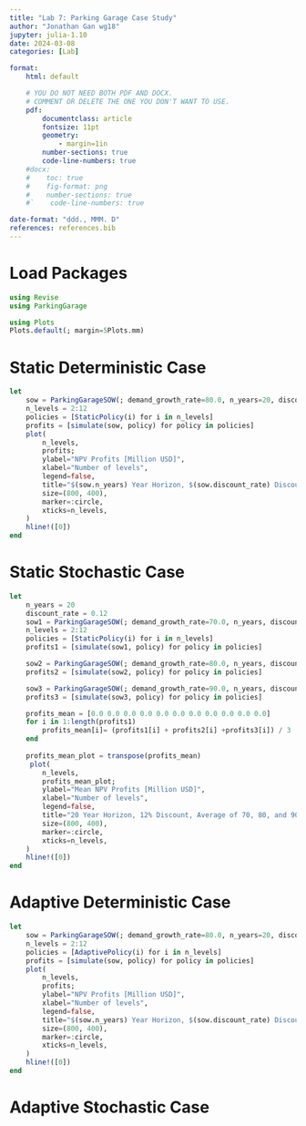 ```yaml
---
title: "Lab 7: Parking Garage Case Study"
author: "Jonathan Gan wg18"
jupyter: julia-1.10
date: 2024-03-08
categories: [Lab]

format: 
    html: default

    # YOU DO NOT NEED BOTH PDF AND DOCX.
    # COMMENT OR DELETE THE ONE YOU DON'T WANT TO USE.
    pdf:
        documentclass: article
        fontsize: 11pt
        geometry:
            - margin=1in  
        number-sections: true
        code-line-numbers: true
    #docx: 
    #    toc: true
    #    fig-format: png
    #    number-sections: true
    #`    code-line-numbers: true

date-format: "ddd., MMM. D"
references: references.bib
---
```


# Load Packages
```julia
using Revise
using ParkingGarage
```
```julia
using Plots
Plots.default(; margin=5Plots.mm)
```


# Static Deterministic Case
```julia
let
    sow = ParkingGarageSOW(; demand_growth_rate=80.0, n_years=20, discount_rate=0.12)
    n_levels = 2:12
    policies = [StaticPolicy(i) for i in n_levels]
    profits = [simulate(sow, policy) for policy in policies]
    plot(
        n_levels,
        profits;
        ylabel="NPV Profits [Million USD]",
        xlabel="Number of levels",
        legend=false,
        title="$(sow.n_years) Year Horizon, $(sow.discount_rate) Discount, $(sow.demand_growth_rate) Demand Growth",
        size=(800, 400),
        marker=:circle,
        xticks=n_levels,
    )
    hline!([0])
end
```

# Static Stochastic Case
```julia
let
    n_years = 20
    discount_rate = 0.12
    sow1 = ParkingGarageSOW(; demand_growth_rate=70.0, n_years, discount_rate)
    n_levels = 2:12
    policies = [StaticPolicy(i) for i in n_levels]
    profits1 = [simulate(sow1, policy) for policy in policies]

    sow2 = ParkingGarageSOW(; demand_growth_rate=80.0, n_years, discount_rate)
    profits2 = [simulate(sow2, policy) for policy in policies]

    sow3 = ParkingGarageSOW(; demand_growth_rate=90.0, n_years, discount_rate)
    profits3 = [simulate(sow3, policy) for policy in policies]

    profits_mean = [0.0 0.0 0.0 0.0 0.0 0.0 0.0 0.0 0.0 0.0 0.0]
    for i in 1:length(profits1)
        profits_mean[i]= (profits1[i] + profits2[i] +profits3[i]) / 3
    end
    
    profits_mean_plot = transpose(profits_mean)
     plot(
        n_levels,
        profits_mean_plot;
        ylabel="Mean NPV Profits [Million USD]",
        xlabel="Number of levels",
        legend=false,
        title="20 Year Horizon, 12% Discount, Average of 70, 80, and 90% Demand Growth",
        size=(800, 400),
        marker=:circle,
        xticks=n_levels,
    )
    hline!([0])
end
```

# Adaptive Deterministic Case
```julia
let
    sow = ParkingGarageSOW(; demand_growth_rate=80.0, n_years=20, discount_rate=0.12)
    n_levels = 2:12
    policies = [AdaptivePolicy(i) for i in n_levels]
    profits = [simulate(sow, policy) for policy in policies]
    plot(
        n_levels,
        profits;
        ylabel="NPV Profits [Million USD]",
        xlabel="Number of levels",
        legend=false,
        title="$(sow.n_years) Year Horizon, $(sow.discount_rate) Discount, $(sow.demand_growth_rate) Demand Growth",
        size=(800, 400),
        marker=:circle,
        xticks=n_levels,
    )
    hline!([0])
end

```

# Adaptive Stochastic Case
```julia


```

      

     